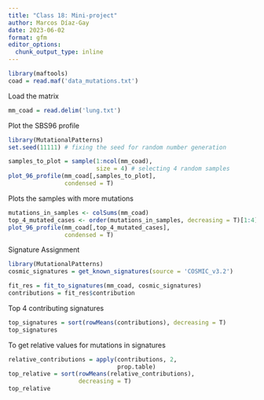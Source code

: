 ```yaml
---
title: "Class 18: Mini-project"
author: Marcos Díaz-Gay
date: 2023-06-02
format: gfm
editor_options: 
  chunk_output_type: inline
---
```


```r
library(maftools)
coad = read.maf('data_mutations.txt')

```

Load the matrix

```r
mm_coad = read.delim('lung.txt')
```

Plot the SBS96 profile

```r
library(MutationalPatterns)
set.seed(11111) # fixing the seed for random number generation

samples_to_plot = sample(1:ncol(mm_coad),
                         size = 4) # selecting 4 random samples
plot_96_profile(mm_coad[,samples_to_plot],
                condensed = T)
```

Plots the samples with more mutations

```r
mutations_in_samples <- colSums(mm_coad)
top_4_mutated_cases <- order(mutations_in_samples, decreasing = T)[1:4]
plot_96_profile(mm_coad[,top_4_mutated_cases],
                condensed = T)
```

Signature Assignment

```r
library(MutationalPatterns)
cosmic_signatures = get_known_signatures(source = 'COSMIC_v3.2')

fit_res = fit_to_signatures(mm_coad, cosmic_signatures)
contributions = fit_res$contribution
```

Top 4 contributing signatures

```r
top_signatures = sort(rowMeans(contributions), decreasing = T)
top_signatures
```

To get relative values for mutations in signatures

```r
relative_contributions = apply(contributions, 2,
                               prop.table)
top_relative = sort(rowMeans(relative_contributions),
                    decreasing = T)
top_relative
```
